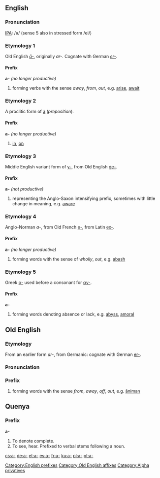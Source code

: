 ==English==
===Pronunciation===
[[IPA]]: /ə/ (sense 5 also in stressed form /ei/)

===Etymology 1===
Old English ''[[#Old English|ā-]]'', originally ''ar-''.  Cognate with German ''[[er-]]''.

====Prefix====
'''a-''' ''(no longer productive)''
# forming verbs with the sense ''away'', ''from'', ''out'', e.g. [[arise]], [[await]]

===Etymology 2===
A proclitic form of [[a]] (''preposition'').

====Prefix====
'''a-''' ''(no longer productive)''
# [[in]], [[on]]

===Etymology 3===
Middle English variant form of [[y-]], from Old English [[ge-|ġe-]].

====Prefix====
'''a-''' ''(not productive)''
# representing the Anglo-Saxon intensifying prefix, sometimes with little change in meaning, e.g. [[aware]]

===Etymology 4===
Anglo-Norman ''a-'', from Old French [[e-]], from Latin [[ex-]].

====Prefix====
'''a-''' ''(no longer productive)''
# forming words with the sense of ''wholly'', ''out'', e.g. [[abash]]

===Etymology 5===
Greek [[α-]] used before a consonant for [[αν-]].

====Prefix====
'''a-'''
# forming words denoting absence or lack, e.g. [[abyss]], [[amoral]]


[[Category:English prefixes]]


==Old English==
===Etymology===
From an earlier form ''ar-'', from Germanic: cognate with German [[er-]].

===Pronunciation===
{{IPA|/a:/}}

===Prefix===
{{Unicode|'''ā-'''}}
# forming words with the sense ''from'', ''away'', ''off'', ''out'', e.g. [[animan|āniman]]

[[Category:Old English affixes]]
[[Category:Alpha privatives]]

==Quenya==
===Prefix===
'''a-'''
# To denote complete.
# To see, hear. Prefixed to verbal stems following a noun.

[[cs:a-]]
[[de:a-]]
[[et:a-]]
[[es:a-]]
[[fr:a-]]
[[ku:a-]]
[[pl:a-]]
[[pt:a-]]